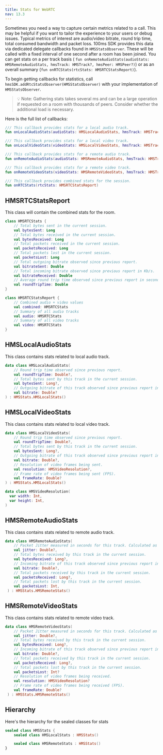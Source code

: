 ```yaml
---
title: Stats for WebRTC
nav: 13.3
---
```


Sometimes you need a way to capture certain metrics related to a call. This may be helpful if you want to tailor the experience to your users or debug issues. Typical metrics of interest are audio/video bitrate, round trip time, total consumed bandwidth and packet loss. 100ms SDK provides this data via dedicated delegate callbacks found in `HMSStatsObserver`. These will be called with a fixed interval of one second after a room has been joined. You can get stats on a per track basis ( `fun onRemoteAudioStats(audioStats: HMSRemoteAudioStats, hmsTrack: HMSTrack?, hmsPeer: HMSPeer?)`) or as an overall summary (`fun onRTCStats(rtcStats: HMSRTCStatsReport)`).

To begin getting callbacks for statistics, call `hmsSDK.addRtcStatsObserver(HMSStatsObserver)` with your implementation of `HMSStatsObserver`.

> 💡 Note: Gathering stats takes several ms and can be a large operation if requested on a room with thousands of peers. Consider whether the additional load is necessary.

Here is the full list of callbacks:

```kotlin
/// This callback provides stats for a local audio track.
fun onLocalAudioStats(audioStats: HMSLocalAudioStats, hmsTrack: HMSTrack?, hmsPeer: HMSPeer?)

/// This callback provides stats for a local video track.
fun onLocalVideoStats(videoStats: HMSLocalVideoStats, hmsTrack: HMSTrack?, hmsPeer: HMSPeer?)

/// This callback provides stats for a remote audio track.
fun onRemoteAudioStats(audioStats: HMSRemoteAudioStats, hmsTrack: HMSTrack?, hmsPeer: HMSPeer?)

/// This callback provides stats for a remote video track.
fun onRemoteVideoStats(videoStats: HMSRemoteVideoStats, hmsTrack: HMSTrack?, hmsPeer: HMSPeer?)

/// This callback provides combined stats for the session.
fun onRTCStats(rtcStats: HMSRTCStatsReport)
```

## HMSRTCStatsReport

This class will contain the combined stats for the room.

```kotlin
class HMSRTCStats {
	// Total bytes sent in the current session.
	val bytesSent: Long
	// Total bytes received in the current session.
	val bytesReceived: Long
	// Total packets received in the current session.
	val packetsReceived: Long
	// Total packets lost in the current session.
	val packetsLost: Long
	// Total outgoing bitrate observed since previous report.
	val bitrateSent: Double
	// Total incoming bitrate observed since previous report in Kb/s.
	val bitrateReceived: Double
	// Average round trip time observed since previous report in seconds.
	val roundTripTime: Double
}

class HMSRTCStatsReport {
	// Combined audio + video values
	val combined: HMSRTCStats
	// Summary of all audio tracks
	val audio: HMSRTCStats
	// Summary of all video tracks
	val video: HMSRTCStats
}
```

## HMSLocalAudioStats

This class contains stats related to local audio track.

```kotlin
data class HMSLocalAudioStats(
	// Round trip time observed since previous report.
	val roundTripTime: Double?,
	// Total bytes sent by this track in the current session.
	val bytesSent: Long?,
	// Outgoing bitrate of this track observed since previous report in Kb/s.
	val bitrate: Double?
) : HMSStats.HMSLocalStats()
```

## HMSLocalVideoStats

This class contains stats related to local video track.

```kotlin
data class HMSLocalVideoStats(
	// Round trip time observed since previous report.
	val roundTripTime: Double?,
	// Total bytes sent by this track in the current session.
	val bytesSent: Long?,
	// Outgoing bitrate of this track observed since previous report in Kb/s.
	val bitrate: Double?,
	// Resolution of video frames being sent.
	val resolution: HMSVideoResolution?,
	// Frame rate of video frames being sent (FPS).
	val frameRate: Double?
) : HMSStats.HMSLocalStats()

data class HMSVideoResolution(
  var width: Int,
  var height: Int,
)

```

## HMSRemoteAudioStats

This class contains stats related to remote audio track.

```kotlin
data class HMSRemoteAudioStats(
	// Packet Jitter measured in seconds for this track. Calculated as defined in section 6.4.1. of RFC3550.
	val jitter: Double?,
	// Total bytes received by this track in the current session.
	val bytesReceived: Long?,
	// Incoming bitrate of this track observed since previous report in Kb/s.
	val bitrate: Double?,
	// Total packets received by this track in the current session.
	val packetsReceived: Long?,
	// Total packets lost by this track in the current session.
	val packetsLost: Int,
 ) : HMSStats.HMSRemoteStats()
```

## HMSRemoteVideoStats

This class contains stats related to remote video track.

```kotlin
data class HMSRemoteVideoStats(
	// Packet Jitter measured in seconds for this track. Calculated as defined in section 6.4.1. of RFC3550.
	val jitter: Double?,
	// Total bytes received by this track in the current session.
	val bytesReceived: Long?,
	// Incoming bitrate of this track observed since previous report in Kb/s.
	val bitrate: Double?,
	// Total packets received by this track in the current session.
	val packetsReceived: Long?,
	// Total packets lost by this track in the current session.
	val packetsLost: Int?
	// Resolution of video frames being received.
	val resolution: HMSVideoResolution?
	// Frame rate of video frames being received (FPS).
	val frameRate: Double?
 ) : HMSStats.HMSRemoteStats()
```

## Hierarchy

Here's the hierarchy for the sealed classes for stats

```kotlin
sealed class HMSStats {
    sealed class HMSLocalStats : HMSStats()

    sealed class HMSRemoteStats : HMSStats()
}
```
